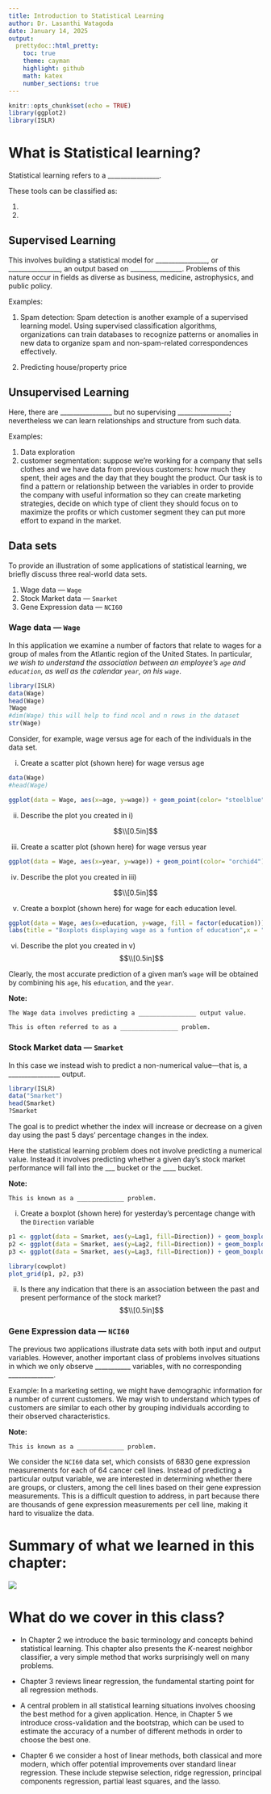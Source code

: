 ```yaml
---
title: Introduction to Statistical Learning
author: Dr. Lasanthi Watagoda
date: January 14, 2025
output:
  prettydoc::html_pretty:
    toc: true
    theme: cayman
    highlight: github
    math: katex
    number_sections: true
---
```


```r
knitr::opts_chunk$set(echo = TRUE)
library(ggplot2)
library(ISLR)
```

# What is Statistical learning?

Statistical learning refers to a ________________.

These tools can be classified as:

1. 

2. 


## Supervised Learning

This involves building a statistical model for ________________, or ________________, an output based on ________________. Problems of this nature occur in fields as diverse as business, medicine, astrophysics, and public policy. 

Examples:

1) Spam detection: Spam detection is another example of a supervised learning model. Using supervised classification algorithms, organizations can train databases to recognize patterns or anomalies in new data to organize spam and non-spam-related correspondences effectively.

2) Predicting house/property price

## Unsupervised Learning

Here, there are ________________ but no supervising ________________; nevertheless we can learn relationships and structure from such data. 

Examples:

1) Data exploration
2) customer segmentation: suppose we’re working for a company that sells clothes and we have data from previous customers: how much they spent, their ages and the day that they bought the product. Our task is to find a pattern or relationship between the variables in order to provide the company with useful information so they can create marketing strategies, decide on which type of client they should focus on to maximize the profits or which customer segment they can put more effort to expand in the market.



## Data sets

To provide an illustration of some applications of
statistical learning, we briefly discuss three real-world data sets.

  1) Wage data --- `Wage`
  2) Stock Market data --- `Smarket`
  3) Gene Expression data --- `NCI60`

### Wage data --- `Wage`

In this application we examine a number of factors that relate to wages for a group of males from the Atlantic region of the United States. In particular, _we wish to understand the association between an employee’s `age` and `education`, as well as the calendar `year`, on his `wage`_. 





  
```r
library(ISLR)
data(Wage)
head(Wage)
?Wage
#dim(Wage) this will help to find ncol and n rows in the dataset
str(Wage)
```
  
  
Consider, for example, wage versus age for each of the individuals
in the data set. 

  i) Create a scatter plot (shown here) for wage versus age
  

  
```r
data(Wage)
#head(Wage)

ggplot(data = Wage, aes(x=age, y=wage)) + geom_point(color= "steelblue") + geom_smooth(se=FALSE) + theme_bw()

```
  
  
  ii) Describe the plot you created in i) 
  
$$\\[0.5in]$$
  
  
  iii) Create a scatter plot (shown here) for wage versus year
  
  
  
  
  
  
```r
ggplot(data = Wage, aes(x=year, y=wage)) + geom_point(color= "orchid4") + geom_smooth(method = lm, se = FALSE) + theme_bw()
```
  
  
  iv) Describe the plot you created in iii) 
  
$$\\[0.5in]$$
  
  v) Create a boxplot (shown here) for wage for each education level.
  
```r
ggplot(data = Wage, aes(x=education, y=wage, fill = factor(education))) + geom_boxplot() + theme_bw() +                                 
labs(title = "Boxplots displaying wage as a funtion of education",x = "Education level",y = "Wage")
```
  
  
  vi) Describe the plot you created in v) 
$$\\[0.5in]$$
  

Clearly, the most accurate prediction of a given man’s `wage` will be
obtained by combining his `age`, his `education`, and the `year`.

**Note:**
```rnote
The Wage data involves predicting a ________________ output value. 

This is often referred to as a ________________ problem.

```


### Stock Market data --- `Smarket`

In this case we instead wish to predict a non-numerical value—that is, a ________________ output.

```r
library(ISLR)
data("Smarket")
head(Smarket)
?Smarket
```

The goal is to predict whether the index will increase or decrease on a given day using the past 5 days’ percentage changes in the index. 

Here the statistical learning problem does not involve predicting a numerical value. Instead it involves predicting whether a given day’s stock market performance will fall into the ___ bucket or the ____ bucket.

**Note:**
```rnote
This is known as a _____________ problem.
```

  i) Create a boxplot (shown here) for yesterday's percentage change with the `Direction` variable
  
```r

p1 <- ggplot(data = Smarket, aes(y=Lag1, fill=Direction)) + geom_boxplot() +  theme_bw()
p2 <- ggplot(data = Smarket, aes(y=Lag2, fill=Direction)) + geom_boxplot() +  theme_bw()
p3 <- ggplot(data = Smarket, aes(y=Lag3, fill=Direction)) + geom_boxplot() +  theme_bw()

library(cowplot)
plot_grid(p1, p2, p3)
```
  
  
  ii) Is there any indication that there is an association between the past and present performance of the stock market?
$$\\[0.5in]$$

### Gene Expression data --- `NCI60`

The previous two applications illustrate data sets with both input and
output variables. However, another important class of problems involves
situations in which we only observe ___________ variables, with no corresponding
______________.

Example: In a marketing setting, we might have demographic
information for a number of current customers. We may wish to
understand which types of customers are similar to each other by grouping
individuals according to their observed characteristics. 

**Note:**
```rnote
This is known as a _____________ problem.
```


We consider the `NCI60` data set, which consists of 6830 gene expression measurements
for each of 64 cancer cell lines. Instead of predicting a particular output
variable, we are interested in determining whether there are groups, or
clusters, among the cell lines based on their gene expression measurements.
This is a difficult question to address, in part because there are thousands
of gene expression measurements per cell line, making it hard to visualize
the data.


# Summary of what we learned in this chapter:


![](MachineLearning.png)




# What do we cover in this class?

  * In Chapter 2 we introduce the basic terminology and concepts behind statistical
learning. This chapter also presents the $K$-nearest neighbor classifier, a
very simple method that works surprisingly well on many problems. 

  * Chapter 3 reviews linear regression, the fundamental starting
point for all regression methods. 

  * A central problem in all statistical learning situations involves choosing
the best method for a given application. Hence, in Chapter 5 we introduce
cross-validation and the bootstrap, which can be used to estimate the
accuracy of a number of different methods in order to choose the best one.

  * Chapter 6 we consider a host of linear methods, both
classical and more modern, which offer potential improvements over standard
linear regression. These include stepwise selection, ridge regression,
principal components regression, partial least squares, and the lasso.


